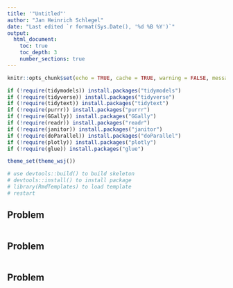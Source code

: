 ```yaml
---
title: '"Untitled"'
author: "Jan Heinrich Schlegel"
date: "Last edited `r format(Sys.Date(), '%d %B %Y')`"
output:
  html_document:
    toc: true
    toc_depth: 3
    number_sections: true
---
```


```r
knitr::opts_chunk$set(echo = TRUE, cache = TRUE, warning = FALSE, message = FALSE, dpi = 180, fig.width = 8, fig.height = 5)
```


```r
if (!require(tidymodels)) install.packages("tidymodels")
if (!require(tidyverse)) install.packages("tidyverse")
if (!require(tidytext)) install.packages("tidytext")
if (!require(purrr)) install.packages("purrr")
if (!require(GGally)) install.packages("GGally")
if (!require(readr)) install.packages("readr")
if (!require(janitor)) install.packages("janitor")
if (!require(doParallel)) install.packages("doParallel")
if (!require(plotly)) install.packages("plotly")
if (!require(glue)) install.packages("glue")

theme_set(theme_wsj())
```


```r
# use devtools::build() to build skeleton
# devtools::install() to install package
# library(RmdTemplates) to load template
# restart
```


## Problem
```r

```


## Problem
```r

```


## Problem
```r

```

